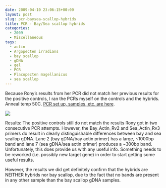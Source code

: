 ```yaml
---
date: 2009-04-10 23:06:15+00:00
layout: post
slug: pcr-baysea-scallop-hybrids
title: PCR - Bay/Sea scallop hybrids
categories:
  - 2009
  - Miscellaneous
tags:
  - actin
  - Argopecten irradians
  - bay scallop
  - gDNA
  - gel
  - PCR
  - Placopecten magellanicus
  - sea scallop
---
```


Because Rony's results from her PCR did not match her previous results for the positive controls, I ran the PCRs myself on the controls and the hybrids. Anneal temp 50C. [PCR set up, samples, etc. are here](https://eagle.fish.washington.edu/Arabidopsis/Notebook%20Workup%20Files/20090410-01.jpg).

![](https://eagle.fish.washington.edu/Arabidopsis/20090410.JPG)

Results: The positive controls still do not match the results Rony got in two consecutive PCR attempts. However, the Bay_Actin_Rv2 and Sea_Actin_Rv3 primers do result in clearly distinguishable differences between bay and sea scallop gDNA. Lane 2 (bay gDNA/bay actin primer) has a large, ~1000bp band and lane 7 (sea gDNA/sea actin primer) produces a ~300bp band. Unfortunately, this does provide us with any useful info. Something needs to be reworked (i.e. possibly new target gene) in order to start getting some useful results.

However, the results we did get definitely confirm that the hybrids are NEITHER hybrids nor bay scallop, due to the fact that no bands are present in any other sample than the bay scallop gDNA samples.
